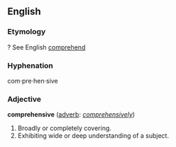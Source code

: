 ==English==
===Etymology===
? See English [[comprehend]]

===Hyphenation===
com&middot;pre&middot;hen&middot;sive

===Adjective===
'''comprehensive''' ([[adverb]]: ''[[comprehensively]]'')
# Broadly or completely covering.
# Exhibiting wide or deep understanding of a subject.